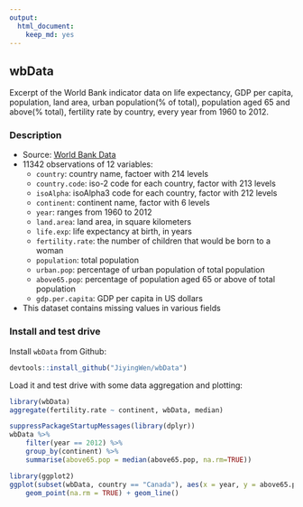 ```yaml
---
output:
  html_document:
    keep_md: yes
---
```

## wbData

Excerpt of the World Bank indicator data on life expectancy, GDP per capita, population, land area, urban population(% of total), population aged 65 and above(% total), fertility rate by country, every year from 1960 to 2012.

### Description
* Source: [World Bank Data](http://data.worldbank.org/)
* 11342 observations of 12 variables:
	- `country`: country name, factoer with 214 levels
	- `country.code`: iso-2 code for each country, factor with 213 levels
	- `isoAlpha`: isoAlpha3 code for each country, factor with 212 levels
	- `continent`: continent name, factor with 6 levels
	- `year`: ranges from 1960 to 2012
	- `land.area`: land area, in square kilometers
	- `life.exp`: life expectancy at birth, in years
	- `fertility.rate`: the number of children that would be born to a woman
	- `population`: total population
	- `urban.pop`: percentage of urban population of total population
	- `above65.pop`: percentage of population aged 65 or above of total population
	- `gdp.per.capita`: GDP per capita in US dollars
* This dataset contains missing values in various fields

### Install and test drive

Install `wbData` from Github:

```r
devtools::install_github("JiyingWen/wbData")
```

Load it and test drive with some data aggregation and plotting:

```r
library(wbData)
aggregate(fertility.rate ~ continent, wbData, median)

suppressPackageStartupMessages(library(dplyr))
wbData %>%
    filter(year == 2012) %>%
    group_by(continent) %>%
    summarise(above65.pop = median(above65.pop, na.rm=TRUE))

library(ggplot2)
ggplot(subset(wbData, country == "Canada"), aes(x = year, y = above65.pop, color = country)) +
	geom_point(na.rm = TRUE) + geom_line()
  
```

